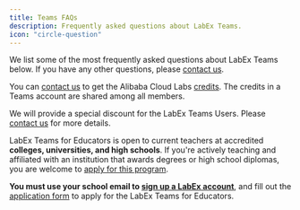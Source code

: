 ```yaml
---
title: Teams FAQs
description: Frequently asked questions about LabEx Teams.
icon: "circle-question"
---
```


We list some of the most frequently asked questions about LabEx Teams below. If you have any other questions, please [contact us](mailto:info@labex.com).

<AccordionGroup>

<Accordion title="How to use Alibaba Cloud Labs in LabEx Teams?" icon="money-bill-1">

You can [contact us](mailto:info@labex.com) to get the Alibaba Cloud Labs [credits](/my-account/using-credits). The credits in a Teams account are shared among all members.

We will provide a special discount for the LabEx Teams Users. Please [contact us](mailto:info@labex.com) for more details.

</Accordion>

<Accordion title="Who can apply LabEx Teams for Educators?" icon="graduation-cap">

LabEx Teams for Educators is open to current teachers at accredited **colleges, universities, and high schools**. If you're actively teaching and affiliated with an institution that awards degrees or high school diplomas, you are welcome to [apply for this program](https://forms.gle/3obHecSKDScXxPhQ6).

**You must use your school email to [sign up a LabEx account](/my-account/register-for-free)**, and fill out the [application form](https://forms.gle/3obHecSKDScXxPhQ6) to apply for the LabEx Teams for Educators.

</Accordion>

</AccordionGroup>
